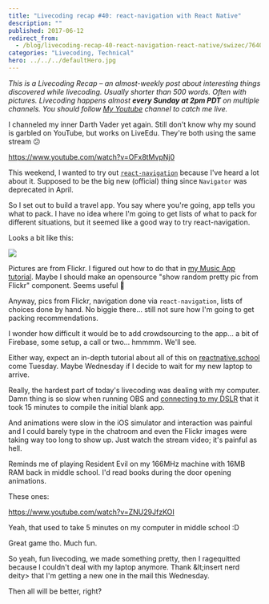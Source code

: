 ```yaml
---
title: "Livecoding recap #40: react-navigation with React Native"
description: ""
published: 2017-06-12
redirect_from:
  - /blog/livecoding-recap-40-react-navigation-react-native/swizec/7640
categories: "Livecoding, Technical"
hero: ../../../defaultHero.jpg
---
```


_This is a Livecoding Recap – an almost-weekly post about interesting things discovered while livecoding. Usually shorter than 500 words. Often with pictures. Livecoding happens almost **every Sunday at 2pm PDT** on multiple channels. You should follow [My Youtube](https://www.youtube.com/channel/UCoyHgaeLLI7Knp7LDHOwZMw) channel to catch me live._

I channeled my inner Darth Vader yet again. Still don't know why my sound is garbled on YouTube, but works on LiveEdu. They're both using the same stream 😕

https://www.youtube.com/watch?v=OFx8tMvpNj0

This weekend, I wanted to try out [`react-navigation`](https://reactnavigation.org/) because I've heard a lot about it. Supposed to be the big new (official) thing since `Navigator` was deprecated in April.

So I set out to build a travel app. You say where you're going, app tells you what to pack. I have no idea where I'm going to get lists of what to pack for different situations, but it seemed like a good way to try react-navigation.

Looks a bit like this:

![](./img/blog-wp-content-uploads-2017-06-travel-app.gif)

Pictures are from Flickr. I figured out how to do that in [my Music App tutorial](https://school.shoutem.com/lectures/build-react-native-music-app-tutorial-part1/). Maybe I should make an opensource "show random pretty pic from Flickr" component. Seems useful 🤔

Anyway, pics from Flickr, navigation done via `react-navigation`, lists of choices done by hand. No biggie there… still not sure how I'm going to get packing recommendations.

I wonder how difficult it would be to add crowdsourcing to the app… a bit of Firebase, some setup, a call or two… hmmmm. We'll see.

Either way, expect an in-depth tutorial about all of this on [reactnative.school](reactnative.school) come Tuesday. Maybe Wednesday if I decide to wait for my new laptop to arrive.

Really, the hardest part of today's livecoding was dealing with my computer. Damn thing is so slow when running OBS and [connecting to my DSLR](https://swizec.com/blog/connected-canon-dslr-webcam/swizec/7477) that it took 15 minutes to compile the initial blank app.

And animations were slow in the iOS simulator and interaction was painful and I could barely type in the chatroom and even the Flickr images were taking way too long to show up. Just watch the stream video; it's painful as hell.

Reminds me of playing Resident Evil on my 166MHz machine with 16MB RAM back in middle school. I'd read books during the door opening animations.

These ones:

https://www.youtube.com/watch?v=ZNU29JfzKOI

Yeah, that used to take 5 minutes on my computer in middle school :D

Great game tho. Much fun.

So yeah, fun livecoding, we made something pretty, then I ragequitted because I couldn't deal with my laptop anymore. Thank &amp;lt;insert nerd deity> that I'm getting a new one in the mail this Wednesday.

Then all will be better, right?
